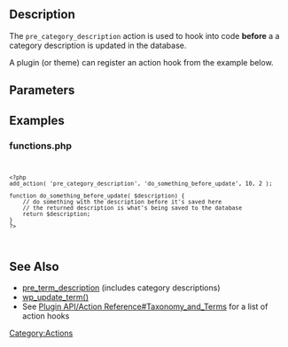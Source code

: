 ==Description==
The <code>pre_category_description</code> action is used to hook into code <b>before</b> a a category description is updated in the database. 

A plugin (or theme) can register an action hook from the example below.

== Parameters ==
{{Parameter|$description|string|contents of the description}}

== Examples ==
=== functions.php ===
<code><pre><?php 
add_action( 'pre_category_description', 'do_something_before_update', 10, 2 ); 

function do_something_before_update( $description) {
    // do something with the description before it's saved here
    // the returned description is what's being saved to the database
    return $description;  
}
?></pre></code>

==See Also==
* [[Plugin_API/Action_Reference/pre_term_description|pre_term_description]] (includes category descriptions)
* [[Function_Reference/wp_update_term|wp_update_term()]]
* See [[Plugin_API/Action_Reference#Taxonomy_and_Terms|Plugin API/Action Reference#Taxonomy_and_Terms]] for a list of action hooks
[[Category:Actions]]